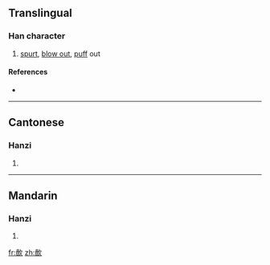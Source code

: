 ==Translingual==

===Han character===
{{Han char|rn=76|rad=欠|as=12|sn=16|four=0788<sub>2</sub>|canj=十金弓人 (JCNO)}}

# [[spurt]], [[blow out]], [[puff]] out

====References====
* {{Han ref|kx=0572.130|dkj=16218|hdz=32151.030|uh=6B55|ud=27477|bh=E9DE|bd=59870}}

----

==Cantonese==

===Hanzi===
{{yue-hanzi|jyut=|y=pan3}}

# {{defn|Cantonese|sort=欠12}}

----

==Mandarin==

===Hanzi===
{{cmn-hanzi|pin=[[pèn]] ([[pen4]])|wg=p'en<sup>4</sup>}}

# {{defn|Mandarin|sort=欠12}}

[[fr:歕]]
[[zh:歕]]